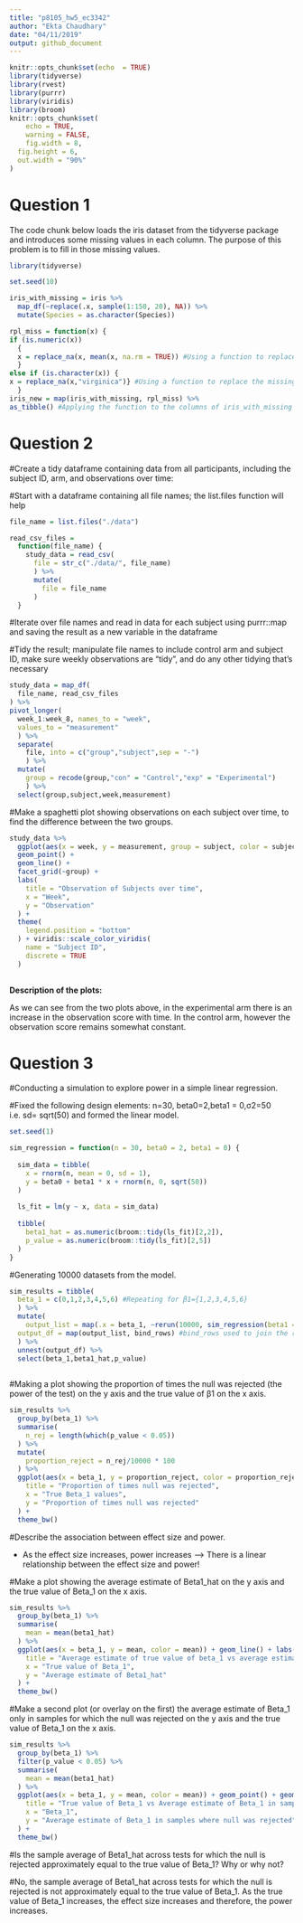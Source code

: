 ```yaml
---
title: "p8105_hw5_ec3342"
author: "Ekta Chaudhary"
date: "04/11/2019"
output: github_document
---
```


```r

knitr::opts_chunk$set(echo  = TRUE)
library(tidyverse)
library(rvest)
library(purrr)
library(viridis)
library(broom)
knitr::opts_chunk$set(
	echo = TRUE,
	warning = FALSE,
	fig.width = 8, 
  fig.height = 6,
  out.width = "90%"
)
```
# Question 1

The code chunk below loads the iris dataset from the tidyverse package and introduces some missing values in each column. The purpose of this problem is to fill in those missing values.

```r
library(tidyverse)

set.seed(10)

iris_with_missing = iris %>% 
  map_df(~replace(.x, sample(1:150, 20), NA)) %>%
  mutate(Species = as.character(Species))
```
```r
rpl_miss = function(x) {
if (is.numeric(x))
  { 
  x = replace_na(x, mean(x, na.rm = TRUE)) #Using a function to replace the missing values of numeric variables with the mean of non-missing values
  }
else if (is.character(x)) {
x = replace_na(x,"virginica")} #Using a function to replace the missing values of character variables, with "virginica"
  }
iris_new = map(iris_with_missing, rpl_miss) %>% 
as_tibble() #Applying the function to the columns of iris_with_missing using a map statement.

```

# Question 2

#Create a tidy dataframe containing data from all participants, including the subject ID, arm, and observations over time:

#Start with a dataframe containing all file names; the list.files function will help

```r

file_name = list.files("./data")

read_csv_files = 
  function(file_name) {
    study_data = read_csv(
      file = str_c("./data/", file_name)
      ) %>%
      mutate(
        file = file_name
      )
  }

```

#Iterate over file names and read in data for each subject using purrr::map and saving the result as a new variable in the dataframe

#Tidy the result; manipulate file names to include control arm and subject ID, make sure weekly observations are “tidy”, and do any other tidying that’s necessary

```r

study_data = map_df(
  file_name, read_csv_files
) %>%
pivot_longer(
  week_1:week_8, names_to = "week",
  values_to = "measurement"
  ) %>%
  separate(
    file, into = c("group","subject",sep = "-")
    ) %>%
  mutate(
    group = recode(group,"con" = "Control","exp" = "Experimental")
    ) %>%
  select(group,subject,week,measurement)

```


#Make a spaghetti plot showing observations on each subject over time, to find the difference between the two groups.

```r

study_data %>%
  ggplot(aes(x = week, y = measurement, group = subject, color = subject)) + 
  geom_point() +
  geom_line() +
  facet_grid(~group) + 
  labs(
    title = "Observation of Subjects over time",
    x = "Week",
    y = "Observation"
  ) + 
  theme(
    legend.position = "bottom"
  ) + viridis::scale_color_viridis(
    name = "Subject ID",
    discrete = TRUE
  )
  
```

**Description of the plots:**

As we can see from the two plots above, in the experimental arm there is an increase in the observation score with time. In the control arm, however the observation score remains somewhat constant. 

# Question 3

#Conducting a simulation to explore power in a simple linear regression.

#Fixed the following design elements: n=30, beta0=2,beta1 = 0,σ2=50 i.e. sd= sqrt(50) and formed the linear model.

```r

set.seed(1)

sim_regression = function(n = 30, beta0 = 2, beta1 = 0) {
  
  sim_data = tibble(
    x = rnorm(n, mean = 0, sd = 1),
    y = beta0 + beta1 * x + rnorm(n, 0, sqrt(50))
  )
  
  ls_fit = lm(y ~ x, data = sim_data)
  
  tibble(
    beta1_hat = as.numeric(broom::tidy(ls_fit)[2,2]),
    p_value = as.numeric(broom::tidy(ls_fit)[2,5]) 
  )
}

```

#Generating 10000 datasets from the model.

```r

sim_results = tibble(
  beta_1 = c(0,1,2,3,4,5,6) #Repeating for β1={1,2,3,4,5,6}
  ) %>%
  mutate(
    output_list = map(.x = beta_1, ~rerun(10000, sim_regression(beta1 = .x))), #Generating 10000 datasets
  output_df = map(output_list, bind_rows) #bind_rows used to join the results across each individual runs of the simulation
  ) %>% 
  unnest(output_df) %>%
  select(beta_1,beta1_hat,p_value) 
  
```

#Making a plot showing the proportion of times the null was rejected (the power of the test) on the y axis and the true value of β1 on the x axis. 

```r

sim_results %>%
  group_by(beta_1) %>%
  summarise(
    n_rej = length(which(p_value < 0.05))
  ) %>%
  mutate(
    proportion_reject = n_rej/10000 * 100
  ) %>%
  ggplot(aes(x = beta_1, y = proportion_reject, color = proportion_reject)) + geom_point() + geom_line() + labs(
    title = "Proportion of times null was rejected",
    x = "True Beta_1 values",
    y = "Proportion of times null was rejected"
  ) + 
  theme_bw()

```

#Describe the association between effect size and power.

* As the effect size increases, power increases --> There is a linear relationship between the effect size and power! 

#Make a plot showing the average estimate of Beta1_hat on the y axis and the true value of Beta_1 on the x axis. 

```r

sim_results %>%
  group_by(beta_1) %>%
  summarise(
    mean = mean(beta1_hat)
  ) %>%
  ggplot(aes(x = beta_1, y = mean, color = mean)) + geom_line() + labs(
    title = "Average estimate of true value of beta_1 vs average estimate of beta1_hat",
    x = "True value of Beta_1",
    y = "Average estimate of Beta1_hat"
  ) + 
  theme_bw()

```

#Make a second plot (or overlay on the first) the average estimate of Beta_1 only in samples for which the null was rejected on the y axis and the true value of Beta_1 on the x axis. 

```r

sim_results %>%
  group_by(beta_1) %>%
  filter(p_value < 0.05) %>%
  summarise(
    mean = mean(beta1_hat)
  ) %>%
  ggplot(aes(x = beta_1, y = mean, color = mean)) + geom_point() + geom_line() + labs(
    title = "True value of Beta_1 vs Average estimate of Beta_1 in samples where null was rejected",
    x = "Beta_1",
    y = "Average estimate of Beta_1 in samples where null was rejected"
  ) + 
  theme_bw()

```

#Is the sample average of Beta1_hat across tests for which the null is rejected approximately equal to the true value of Beta_1? Why or why not?

#No, the sample average of Beta1_hat across tests for which the null is rejected is not approximately equal to the true value of Beta_1. As the true value of Beta_1 increases, the effect size increases and therefore, the power increases.
